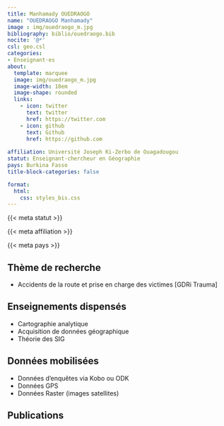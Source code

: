 ```yaml
---
title: Manhamady OUEDRAOGO
name: "OUEDRAOGO Manhamady"
image : img/ouedraogo_m.jpg
bibliography: biblio/ouedraogo.bib
nocite: '@*'
csl: geo.csl
categories: 
- Enseignant·es
about:
  template: marquee
  image: img/ouedraogo_m.jpg
  image-width: 18em
  image-shape: rounded
  links:
    - icon: twitter
      text: twitter
      href: https://twitter.com
    - icon: github
      text: Github
      href: https://github.com
      
affiliation: Université Joseph Ki-Zerbo de Ouagadougou
statut: Enseignant-chercheur en Géographie
pays: Burkina Fasso
title-block-categories: false

format:
  html: 
    css: styles_bis.css
---
```


::: {#profil}
::: {#statut}
{{< meta statut >}}
:::

::: {#affiliation}
{{< meta affiliation >}}
:::

::: {#pays}
<i class="bi bi-globe2"></i> {{< meta pays >}}\
:::
:::

## <i class="bi bi-ui-checks-grid"></i> Thème de recherche

::: {#liste}
-   Accidents de la route et prise en charge des victimes \[GDRi Trauma\]
:::

## <i class="bi bi-person-video3"></i> Enseignements dispensés

<div>

-   Cartographie analytique
-   Acquisition de données géographique
-   Théorie des SIG

</div>

## <i class="bi bi-clipboard-data"></i> Données mobilisées

-   Données d'enquêtes via Kobo ou ODK
-   Données GPS
-   Données Raster (images satellites)

## <i class="bi bi-file-earmark-text"></i> Publications

::: {#refs}
:::
